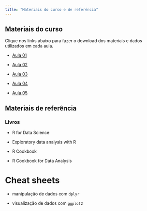 ```yaml
---
title: "Materiais do curso e de referência"
---
```


## Materiais do curso

Clique nos links abaixo para fazer o download dos materiais e dados utilizados
em cada aula.

* [Aula 01](https://github.com/bruno-pinheiro/intro-r/raw/master/content/materiais/aula01.zip)

* [Aula 02](https://github.com/bruno-pinheiro/intro-r/raw/master/content/materiais/aula02.zip)

* [Aula 03](https://github.com/bruno-pinheiro/intro-r/raw/master/content/materiais/aula03.zip)

* [Aula 04](https://github.com/bruno-pinheiro/intro-r/raw/master/content/materiais/aula04.zip)

* [Aula 05](https://github.com/bruno-pinheiro/intro-r/raw/master/content/materiais/aula05.zip)

## Materiais de referência

### Livros

* R for Data Science

* Exploratory data analysis with R

* R Cookbook

* R Cookbook for Data Analysis

# Cheat sheets

* manipulação de dados com `dplyr`

* visualização de dados com `ggplot2`